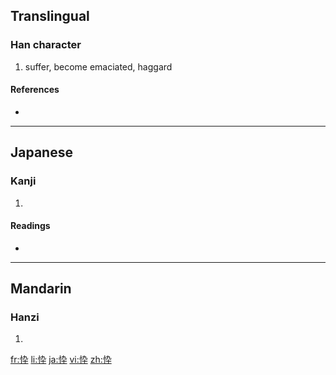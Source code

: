 {{also|悴}}
==Translingual==

===Han character===
{{Han char|rn=61|rad=心|as=04|sn=7|four=|canj=心大弓十 (PKNJ)}}

# suffer, become emaciated, haggard

====References====
* {{Han ref|kx=0378.120|dkj=10381|dj=0706.120|hdz=42277.150|uh=5FF0|ud=24560}}

----

==Japanese==

===Kanji===
{{ja-kanji|grade=|rs=心04}}

# {{defn|Japanese}}

====Readings====
* {{ja-readings|on=[[すい]] (sui)|kun=[[せがれ]] (segare)}}

----

==Mandarin==

===Hanzi===
{{cmn-hanzi|pin=[[cuì]] ([[cui4]])|wg=ts'ui<sup>4</sup>}}

# {{defn|Mandarin}}

[[fr:忰]]
[[li:忰]]
[[ja:忰]]
[[vi:忰]]
[[zh:忰]]